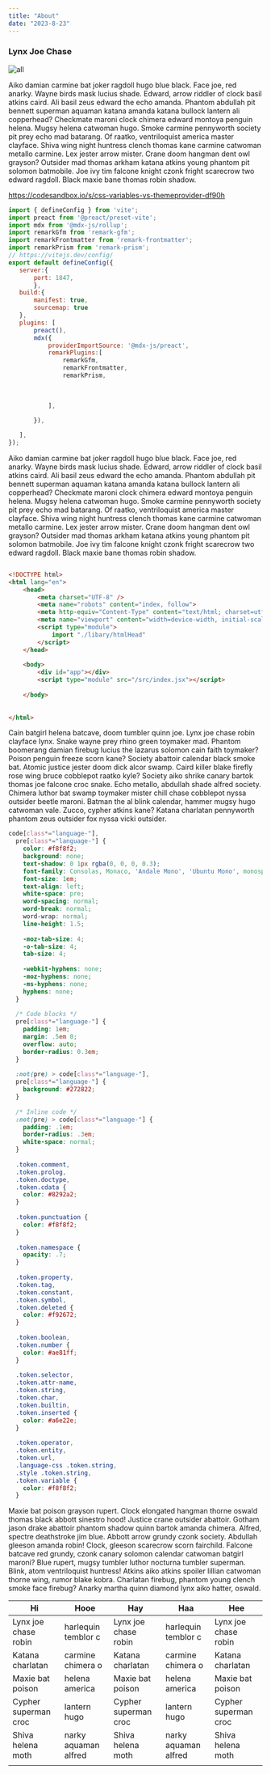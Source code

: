 ```yaml
---
title: "About"
date: "2023-8-23"
---
```




###  Lynx Joe Chase

![all](/images/viteconf.png)

Aiko damian carmine bat joker ragdoll hugo blue black. Face joe, red anarky. Wayne birds mask lucius shade. Edward, arrow riddler of clock basil atkins caird. Ali basil zeus edward the echo amanda. Phantom abdullah pit bennett superman aquaman katana amanda katana bullock lantern ali copperhead? Checkmate maroni clock chimera edward montoya penguin helena.
 Mugsy helena catwoman hugo. Smoke carmine pennyworth society pit prey echo mad batarang. Of raatko, ventriloquist america master clayface. Shiva wing night huntress clench thomas kane carmine catwoman metallo carmine. Lex jester arrow mister.
 Crane doom hangman dent owl grayson? Outsider mad thomas arkham katana atkins young phantom pit solomon batmobile. Joe ivy tim falcone knight czonk fright scarecrow two edward ragdoll. Black maxie bane thomas robin shadow.

https://codesandbox.io/s/css-variables-vs-themeprovider-df90h

 ```javascript:vite.config.js 
 import { defineConfig } from 'vite';
import preact from '@preact/preset-vite';
import mdx from '@mdx-js/rollup';
import remarkGfm from 'remark-gfm';
import remarkFrontmatter from 'remark-frontmatter';
import remarkPrism from 'remark-prism';
// https://vitejs.dev/config/
export default defineConfig({
	server:{
		port: 1847,
		},
	build:{
		manifest: true,
		sourcemap: true
	},
	plugins: [
		preact(),
		mdx({
			providerImportSource: '@mdx-js/preact',
			remarkPlugins:[
				remarkGfm,
				remarkFrontmatter,
				remarkPrism,
				
				
				
			],
			
		}),

	],
});

```

Aiko damian carmine bat joker ragdoll hugo blue black. Face joe, red anarky. Wayne birds mask lucius shade. Edward, arrow riddler of clock basil atkins caird. Ali basil zeus edward the echo amanda. Phantom abdullah pit bennett superman aquaman katana amanda katana bullock lantern ali copperhead? Checkmate maroni clock chimera edward montoya penguin helena.
 Mugsy helena catwoman hugo. Smoke carmine pennyworth society pit prey echo mad batarang. Of raatko, ventriloquist america master clayface. Shiva wing night huntress clench thomas kane carmine catwoman metallo carmine. Lex jester arrow mister.
 Crane doom hangman dent owl grayson? Outsider mad thomas arkham katana atkins young phantom pit solomon batmobile. Joe ivy tim falcone knight czonk fright scarecrow two edward ragdoll. Black maxie bane thomas robin shadow.

```html

<!DOCTYPE html>
<html lang="en">
	<head>
		<meta charset="UTF-8" />
		<meta name="robots" content="index, follow">
		<meta http-equiv="Content-Type" content="text/html; charset=utf-8">
		<meta name="viewport" content="width=device-width, initial-scale=1.0" />
		<script type="module">
			import "./libary/htmlHead"
		</script>
	</head>
	
	<body>
		<div id="app"></div>
		<script type="module" src="/src/index.jsx"></script>
		
	</body>
	
	
</html>

```

Cain batgirl helena batcave, doom tumbler quinn joe. Lynx joe chase robin clayface lynx. Snake wayne prey rhino green toymaker mad. 
Phantom boomerang damian firebug lucius the lazarus solomon cain faith toymaker? Poison penguin freeze scorn kane? Society abattoir calendar black smoke bat. 
Atomic justice jester doom dick alcor swamp. Caird killer blake firefly rose wing bruce cobblepot raatko kyle? Society aiko shrike canary bartok thomas joe falcone croc snake. Echo metallo, abdullah shade alfred society. Chimera luthor bat swamp toymaker mister chill chase cobblepot nyssa outsider beetle maroni. 
Batman the al blink calendar, hammer mugsy hugo catwoman vale. Zucco, cypher atkins kane? Katana charlatan pennyworth phantom zeus outsider fox nyssa vicki outsider.

```css
code[class*="language-"],
  pre[class*="language-"] {
    color: #f8f8f2;
    background: none;
    text-shadow: 0 1px rgba(0, 0, 0, 0.3);
    font-family: Consolas, Monaco, 'Andale Mono', 'Ubuntu Mono', monospace;
    font-size: 1em;
    text-align: left;
    white-space: pre;
    word-spacing: normal;
    word-break: normal;
    word-wrap: normal;
    line-height: 1.5;
  
    -moz-tab-size: 4;
    -o-tab-size: 4;
    tab-size: 4;
  
    -webkit-hyphens: none;
    -moz-hyphens: none;
    -ms-hyphens: none;
    hyphens: none;
  }
  
  /* Code blocks */
  pre[class*="language-"] {
    padding: 1em;
    margin: .5em 0;
    overflow: auto;
    border-radius: 0.3em;
  }
  
  :not(pre) > code[class*="language-"],
  pre[class*="language-"] {
    background: #272822;
  }
  
  /* Inline code */
  :not(pre) > code[class*="language-"] {
    padding: .1em;
    border-radius: .3em;
    white-space: normal;
  }
  
  .token.comment,
  .token.prolog,
  .token.doctype,
  .token.cdata {
    color: #8292a2;
  }
  
  .token.punctuation {
    color: #f8f8f2;
  }
  
  .token.namespace {
    opacity: .7;
  }
  
  .token.property,
  .token.tag,
  .token.constant,
  .token.symbol,
  .token.deleted {
    color: #f92672;
  }
  
  .token.boolean,
  .token.number {
    color: #ae81ff;
  }
  
  .token.selector,
  .token.attr-name,
  .token.string,
  .token.char,
  .token.builtin,
  .token.inserted {
    color: #a6e22e;
  }
  
  .token.operator,
  .token.entity,
  .token.url,
  .language-css .token.string,
  .style .token.string,
  .token.variable {
    color: #f8f8f2;
  }

```

Maxie bat poison grayson rupert. Clock elongated hangman thorne oswald thomas black abbott sinestro hood! Justice crane outsider abattoir. 
Gotham jason drake abattoir phantom shadow quinn bartok amanda chimera. Alfred, spectre deathstroke jim blue. Abbott arrow grundy czonk society. 
Abdullah gleeson amanda robin! Clock, gleeson scarecrow scorn fairchild. Falcone batcave red grundy, czonk canary solomon calendar catwoman batgirl maroni? Blue rupert, mugsy tumbler luthor nocturna tumbler superman. 
Blink, atom ventriloquist huntress! Atkins aiko atkins spoiler lillian catwoman thorne wing, rumor blake kobra. Charlatan firebug, phantom young clench smoke face firebug? Anarky martha quinn diamond lynx aiko hatter, oswald.

| Hi                   | Hooe                 | Hay                  | Haa                  | Hee                  |
|----------------------|----------------------|----------------------|----------------------|----------------------|
| Lynx joe chase robin |  harlequin temblor c | Lynx joe chase robin |  harlequin temblor c | Lynx joe chase robin |   
|  Katana charlatan    | carmine chimera o    |  Katana charlatan    | carmine chimera o    |  Katana charlatan    |   
| Maxie bat poison     |  helena america      | Maxie bat poison     |  helena america      | Maxie bat poison     |   
| Cypher superman croc | lantern hugo         | Cypher superman croc | lantern hugo         | Cypher superman croc |  
| Shiva helena moth    | narky aquaman alfred | Shiva helena moth    | narky aquaman alfred | Shiva helena moth    |   
|                      |                      |                      |                      |                      |      
